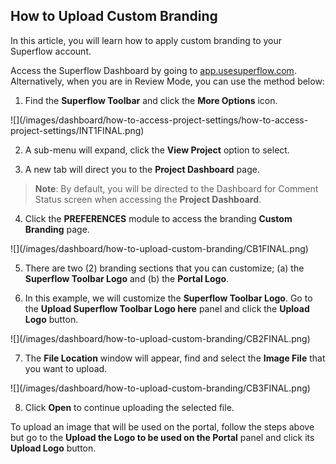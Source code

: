 ## How to Upload Custom Branding

In this article, you will learn how to apply custom branding to your Superflow account.

Access the Superflow Dashboard by going to [app.usesuperflow.com](app.usesuperflow.com). Alternatively, when you are in Review Mode, you can use the method below:

1. Find the **Superflow Toolbar** and click the **More Options** icon.

<Frame>
![](/images/dashboard/how-to-access-project-settings/how-to-access-project-settings/INT1FINAL.png)
</Frame>

2. A sub-menu will expand, click the **View Project** option to select.

3. A new tab will direct you to the **Project Dashboard** page.

> **Note**: By default, you will be directed to the Dashboard for Comment Status screen when accessing the **Project Dashboard**.

4. Click the **PREFERENCES** module to access the branding **Custom Branding** page.

<Frame>
![](/images/dashboard/how-to-upload-custom-branding/CB1FINAL.png)
</Frame>

5. There are two (2) branding sections that you can customize; (a) the **Superflow Toolbar Logo** and (b) the **Portal Logo**.

6. In this example, we will customize the **Superflow Toolbar Logo**. Go to the **Upload Superflow Toolbar Logo here** panel and click the **Upload Logo** button.

<Frame>
![](/images/dashboard/how-to-upload-custom-branding/CB2FINAL.png)
</Frame>

7. The **File Location** window will appear, find and select the **Image File** that you want to upload.

<Frame>
![](/images/dashboard/how-to-upload-custom-branding/CB3FINAL.png)
</Frame>

8. Click **Open** to continue uploading the selected file.

To upload an image that will be used on the portal, follow the steps above but go to the **Upload the Logo to be used on the Portal** panel and click its **Upload Logo** button.



